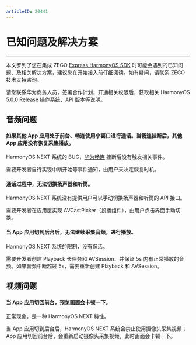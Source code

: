 ```yaml
---
articleID: 20441
---
```

# 已知问题及解决方案

- - -

本文罗列了您在集成 ZEGO [Express HarmonyOS SDK](!DownloadSDK/DownloadSDK) 时可能会遇到的已知问题、及相关解决方案，建议您在开始接入前仔细阅读。如有疑问，请联系 ZEGO 技术支持咨询。

<Warning title="注意">


请您联系华为商务人员，签署合作计划，开通相关权限后，获取相关 HarmonyOS 5.0.0 Release 操作系统、API 版本等说明。

</Warning>



## 音频问题


#### 如果其他 App 应用处于前台、畅连使用小窗口进行通话。当畅连挂断后，其他 App 应用没有恢复采集播放。

HarmonyOS NEXT 系统的 BUG，[华为畅连](https://consumer.huawei.com/cn/mobileservices/meetime/) 挂断后没有触发相关事件。

需要开发者自行实现中断开始等事件通知，由用户来决定恢复时机。

#### 通话过程中，无法切换扬声器和听筒。

HarmonyOS NEXT 系统没有提供用户可以手动切换扬声器和听筒的 API 接口。

需要开发者在应用层实现 AVCastPicker（投播组件），由用户点击界面手动切换。

#### 当 App 应用切到后台后，无法继续采集音频，进行播放。

HarmonyOS NEXT 系统的限制，没有保活。

需要开发者创建 Playback 长任务和 AVSession、并保证 5s 内有正常播放的音频。如果音频中断超过 5s，需要重新创建 Playback 和 AVSession。



## 视频问题

#### 当 App 应用切回前台，预览画面会卡顿一下。

正常现象，是一种 HarmonyOS NEXT 特性。

当 App 应用切到后台后，HarmonyOS NEXT 系统会禁止使用摄像头采集视频；App 应用切回前台后，会重新启动摄像头采集视频，此时画面会卡顿一下。
